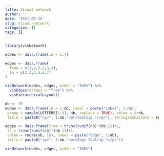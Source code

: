 ```yaml
---
title: Visual network
author: ''
date: '2021-03-15'
slug: Visual-network
categories: []
tags: []
---
```


```r
library(visNetwork)

nodes <- data.frame(id = 1:7)

edges <- data.frame(
  from = c(1,2,2,2,3,3),
  to = c(2,3,4,5,6,7)
)

visNetwork(nodes, edges, width = "100%") %>% 
  visEdges(arrows = "from") %>% 
  visHierarchicalLayout() 
```
```r
nb <- 10
nodes <- data.frame(id = 1:nb, label = paste("Label", 1:nb),
 group = sample(LETTERS[1:3], nb, replace = TRUE), value = 1:nb,
 title = paste0("<p>", 1:nb,"<br>Tooltip !</p>"), stringsAsFactors = FALSE)

edges <- data.frame(from = trunc(runif(nb)*(nb-1))+1,
 to = trunc(runif(nb)*(nb-1))+1,
 value = rnorm(nb, 10), label = paste("Edge", 1:nb),
 title = paste0("<p>", 1:nb,"<br>Edge Tooltip !</p>"))

visNetwork(nodes, edges, width = "100%")
```

